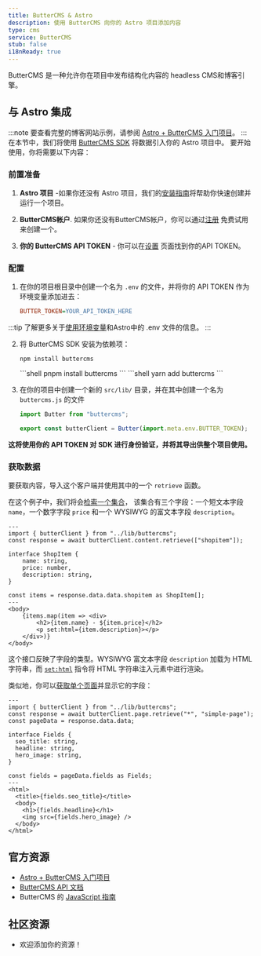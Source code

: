 ```yaml
---
title: ButterCMS & Astro
description: 使用 ButterCMS 向你的 Astro 项目添加内容
type: cms
service: ButterCMS
stub: false
i18nReady: true
---
```



ButterCMS 是一种允许你在项目中发布结构化内容的 headless CMS和博客引擎。

## 与 Astro 集成
:::note
要查看完整的博客网站示例，请参阅 [Astro + ButterCMS 入门项目](https://buttercms.com/starters/astro-starter-project/)。
:::
在本节中，我们将使用 [ButterCMS SDK](https://www.npmjs.com/package/buttercms) 将数据引入你的 Astro 项目中。
要开始使用，你将需要以下内容：
### 前置准备

1. **Astro 项目** -如果你还没有 Astro 项目，我们的[安装指南](/zh-cn/install/auto/)将帮助你快速创建并运行一个项目。

2. **ButterCMS帐户**. 如果你还没有ButterCMS帐户，你可以通过[注册](https://buttercms.com/join/) 免费试用来创建一个。

3. **你的 ButterCMS API TOKEN** - 你可以在[设置](https://buttercms.com/settings/) 页面找到你的API TOKEN。

### 配置

1. 在你的项目根目录中创建一个名为 `.env` 的文件，并将你的 API TOKEN 作为环境变量添加进去：

    ```ini title=".env"
    BUTTER_TOKEN=YOUR_API_TOKEN_HERE
    ```

:::tip
了解更多关于[使用环境变量](/zh-cn/guides/environment-variables/)和Astro中的 .env 文件的信息。
:::

2. 将 ButterCMS SDK 安装为依赖项：
    <PackageManagerTabs>
      <Fragment slot="npm">
      ```shell
      npm install buttercms
      ```
      </Fragment>
      <Fragment slot="pnpm">
      ```shell
      pnpm install buttercms
      ```
      </Fragment>
      <Fragment slot="yarn">
      ```shell
      yarn add buttercms
      ```
      </Fragment>
    </PackageManagerTabs>

3. 在你的项目中创建一个新的 `src/lib/` 目录，并在其中创建一个名为 `buttercms.js` 的文件

    ```js title="src/lib/buttercms.js"
    import Butter from "buttercms";

    export const butterClient = Butter(import.meta.env.BUTTER_TOKEN);
    ```

**这将使用你的 API TOKEN 对 SDK 进行身份验证，并将其导出供整个项目使用。**

### 获取数据
要获取内容，导入这个客户端并使用其中的一个 `retrieve` 函数。

在这个例子中，我们将会[检索一个集合](https://buttercms.com/docs/api/#retrieve-a-collection)，
该集合有三个字段：一个短文本字段 `name`，一个数字字段 `price` 和一个 WYSIWYG 的富文本字段 `description`。

```astro title="src/pages/ShopItem.astro"
---
import { butterClient } from "../lib/buttercms";
const response = await butterClient.content.retrieve(["shopitem"]);

interface ShopItem {
	name: string,
	price: number,
	description: string,
}

const items = response.data.data.shopitem as ShopItem[];
---
<body>
	{items.map(item => <div>
		<h2>{item.name} - ${item.price}</h2>
		<p set:html={item.description}></p>
	</div>)}
</body>
```


这个接口反映了字段的类型。WYSIWYG 富文本字段 `description` 加载为 HTML 字符串，而 [`set:html`](/zh-cn/reference/directives-reference/#sethtml) 指令将 HTML 字符串注入元素中进行渲染。

类似地，你可以[获取单个页面](https://buttercms.com/docs/api/#get-a-single-page)并显示它的字段：

```astro title="src/pages/ShopItem.astro"
---
import { butterClient } from "../lib/buttercms";
const response = await butterClient.page.retrieve("*", "simple-page");
const pageData = response.data.data;

interface Fields {
  seo_title: string,
  headline: string,
  hero_image: string,
}

const fields = pageData.fields as Fields;
---
<html>
  <title>{fields.seo_title}</title>
  <body>
    <h1>{fields.headline}</h1>
    <img src={fields.hero_image} />
  </body>
</html>
```

## 官方资源

- [Astro + ButterCMS 入门项目](https://buttercms.com/starters/astro-starter-project/)
- [ButterCMS API 文档](https://buttercms.com/docs/api/)
- ButterCMS 的 [JavaScript 指南](https://buttercms.com/docs/api-client/javascript/)

## 社区资源
- 欢迎添加你的资源！
